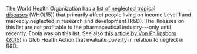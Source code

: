 The World Health Organization has [a list of neglected tropical diseases](http://gapm.io/xnegtrop) (WHO[15]) that primarily affect people living on income Level 1 and markedly neglected in research and development (R&D). The illnesses on this list are not profitable to the pharmaceutical industry---only until recently, Ebola was on this list. See also [this article by Von Philipsborn (2015)](https://www.ncbi.nlm.nih.gov/pmc/articles/PMC4306754/) in Glob Health Action that evaluate poverty in relation to neglect in R&D.
